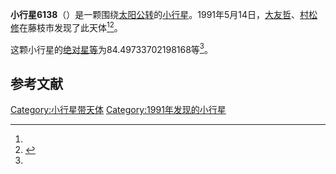 {{Infobox planet
| bgcolour = #FFFFC0
| name = 6138
| symbol = 
| image = 
| caption = 
| discovery = yes
| discovery_ref = 
| discoverer = [[大友哲|大友哲]]、[[村松修|村松修]]
| discovery_site = [[藤枝市|藤枝市]] 
| discovered = 1991年5月14日
| designations = yes
| mp_name = 
| named_after = 
| alt_names = 1991 JH1/ 1951 CQ / 1980 FG11 / 1987 DT
| mp_category = [[主带小行星|主带小行星]]
| orbit_ref = <ref name="a">[http://ssd.jpl.nasa.gov/sbdb.cgi?sstr=6138 6138] {{Wayback|url=http://ssd.jpl.nasa.gov/sbdb.cgi?sstr=6138 |date=20200820204723 }}，小行星數據庫瀏覽器（JPL Small-Body Database Browser）－[[美国国家航空航天局|美国国家航空航天局]]喷气推进实验室</ref>
| epoch = 2456400.5 (2013年4月18日更新)
| aphelion = {{convert|2.797442163810746|AU|km|3|abbr=on|lk=out}}
| perihelion = {{convert|1.89193299524282|AU|km|3|abbr=on}}
| semimajor = {{convert|2.344687579526783|AU|km|3|abbr=on}}
| eccentricity = 0.193098044
| period = 1311.371984 [[日|日]]<br />3.59[[儒略年|儒略年]]
| avg_speed = 
| inclination = 2.66690614190574
| asc_node = 147.7166854896145
| mean_anomaly = 
| arg_peri = 84.49733702198168
| satellites = 
| physical_characteristics = yes
| dimensions = 
| mass = 
| density = 
| surface_grav = 
| escape_velocity = 
| sidereal_day = 
| axial_tilt = 
| pole_ecliptic_lat = 
| pole_ecliptic_lon = 
| albedo = 
| temperatures= 
| temp_name1 = 
| mean_temp_1 = 
| max_temp_1 = 
| temp_name2 = 
| max_temp_2 = 
| spectral_type = 
| abs_magnitude = 84.49733702198168
}}

'''小行星6138'''（{{lang-en|6138}}）是一颗围绕[[太阳|太阳]][[公转|公转]]的[[小行星|小行星]]。1991年5月14日，[[大友哲|大友哲]]、[[村松修|村松修]]在藤枝市发现了此天体<ref name="a" /><ref>{{cite news|title=小行星列表|url=http://cfa-www.harvard.edu/iau/lists/NumberedMPs.txt|accessdate=2013-07-08|newspaper=哈佛大学|archive-date=2008-05-17|archive-url=https://web.archive.org/web/20080517010638/http://cfa-www.harvard.edu/iau/lists/NumberedMPs.txt|dead-url=no}}</ref>。

这颗小行星的[[绝对星等|绝对星等]]为84.49733702198168等<ref name="a" />。

==参考文献==
{{reflist}}
{{Minor Planet Number|[[小行星6137|小行星6137]]|[[小行星6139|小行星6139]]}}

{{小天体}}

[[Category:小行星带天体|Category:小行星带天体]]
[[Category:1991年发现的小行星|Category:1991年发现的小行星]]

{{asteroid-stub}}